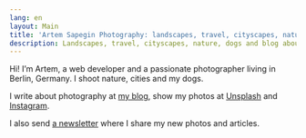 ```yaml
---
lang: en
layout: Main
title: 'Artem Sapegin Photography: landscapes, travel, cityscapes, nature, dogs, photos'
description: Landscapes, travel, cityscapes, nature, dogs and blog about photography.
---
```


Hi! I’m Artem, a web developer and a passionate photographer living in Berlin, Germany. I shoot nature, cities and my dogs.

I write about photography at [my blog](/blog), show my photos at [Unsplash](https://unsplash.com/@sapegin) and [Instagram](https://www.instagram.com/sapegin/).

I also send [a newsletter](/subscribe) where I share my new photos and articles.
